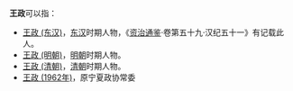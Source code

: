 '''王政'''可以指：
* [[王政_(东汉)|王政 (东汉)]]，[[东汉|东汉]]时期人物，《[[资治通鉴|资治通鉴]]·卷第五十九·汉纪五十一》有记载此人。
* [[王政_(明朝)|王政 (明朝)]]，[[明朝|明朝]]时期人物。
* [[王政_(清朝)|王政 (清朝)]]，[[清朝|清朝]]时期人物。
* [[王政_(1962年)|王政 (1962年)]]，原宁夏政协常委
{{disambig|cat=二字王姓人名消歧义|zheng}}